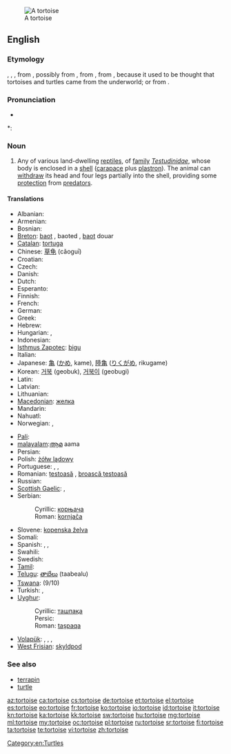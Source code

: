 {{wikipedia}}
[[Image:Aldabra.giant.tortoise.arp.jpg|thumb|A tortoise]]
==English==

===Etymology===
{{etyl|enm|en}} {{term|tortuse|lang=enm}}, {{term|tortuce|lang=enm}}, {{term|tortuge|lang=enm}}, from {{etyl|ML.|en}} {{term|tortuca|lang=la}}, possibly from {{etyl|LL.}} {{term|tartarucha|tartarūcha|lang=la}}, from {{etyl|LL.}} {{term|tartaruchus|tartarūchus|of Tartarus|lang=la}}, from {{etyl|grc|en}} {{term|ταρταροῦχος|tr=tartarouchos||lang=grc|from Tartaros, Tartarus, the land of the dead in ancient stories}}, because it used to be thought that tortoises and turtles came from the underworld; or from {{etyl|la|en}} {{term|tortus||lang=la|twisted}}.

===Pronunciation===
* {{audio|en-us-tortoise.ogg|Audio (US)}}

*: {{rhymes|ɔː(r)təs}}

===Noun===
{{en-noun}}

# Any of various land-dwelling [[reptile]]s, of [[family]] ''[[Testudinidae]]'', whose body is enclosed in a [[shell]] ([[carapace]] plus [[plastron]]). The animal can [[withdraw]] its head and four legs partially into the shell, providing some [[protection]] from [[predator]]s.

====Translations====
{{trans-top|land-dwelling reptile}}
* Albanian: {{t+|sq|breshkë|f|xs=Albanian}}
* Armenian: {{t-|hy|կրիա|tr=kria}}
* Bosnian: {{t-|bs|kornjača|f}}
* [[Breton]]: [[baot]] {{f}}, baoted {{p}}, [[baot]] douar
* [[Catalan]]: [[tortuga]] {{f}}
* Chinese: [[草龟]] (cǎoguī)
* Croatian: {{t+|hr|kornjača|f}}
* Czech: {{t+|cs|želva}}
* Danish: {{t+|da|skildpadde|c}}
* Dutch: {{t+|nl|schildpad|f}}
* Esperanto: {{t-|eo|testudo|xs=Esperanto}}
* Finnish: {{t+|fi|kilpikonna}}
* French: {{t+|fr|tortue|f}}
* German: {{t+|de|Schildkröte|f}}
* Greek: {{t|el|χελώνα|sc=Grek}}
* Hebrew: {{t|he|צב|m|tr=tzav|sc=Hebr}}
* Hungarian: {{t+|hu|teknősbéka}}, {{t-|hu|teknős}}
* Indonesian: {{t+|id|kura-kura|xs=Indonesian}}
* [[Isthmus Zapotec]]: [[bigu]]
* Italian: {{t+|it|tartaruga|f}}
* Japanese: [[亀]] ([[かめ]], kame), [[陸亀]] ([[りくがめ]], rikugame)
* Korean: [[거북]] (geobuk), [[거북이]] (geobugi)
* Latin: {{t+|la|testudo|m}}
* Latvian: {{t-|lv|bruņurupucis|m|xs=Latvian}}
* Lithuanian: {{t-|lt|vėžlys|m|xs=Lithuanian}}
* [[Macedonian]]: [[желка]] {{f}}
* Mandarin: {{t-|cmn|王八|tr=wángba|sc=Hani}}
* Nahuatl: {{t-|nah|āyotl}}
* Norwegian: {{t-|no|skilpadde}}, {{t-|no|skjelpadde}} 
{{trans-mid}}
* [[Pali]]: {{tø|pi|kacchapa|m}}
* [[malayalam]]:[[ആമ]] aama
* Persian: {{t+|fa|لاک‌پشت|f|xs=Persian}}
* Polish: [[żółw lądowy]] {{m}}
* Portuguese: {{t+|pt|tartaruga|f}}, {{t+|pt|jabuti|m}}, {{t|pt|cágado}}
* Romanian: [[țestoasă]] {{f}}, [[broască țestoasă]] {{f}}
* Russian: {{t+|ru|черепаха|f|tr=čerepáxa}}
* [[Scottish Gaelic]]: {{t-|gd|crùban-coille|m|xs=Scottish Gaelic}}, {{t-|gd|sligeanach|m|xs=Scottish Gaelic}}
* Serbian:
*: Cyrillic: [[корњача]] {{f}}
*: Roman: [[kornjača#Serbian|kornjača]] {{f}}
* Slovene: [[kopenska želva]] {{f}}
* Somali: {{t-|so|diin|xs=Somali}}
* Spanish: {{t+|es|tortuga|f}}, {{t|es|tortuga terrestre|f}}, {{t|es|morrocoy|m}} {{qualifier|Venezuela}}
* Swahili: {{t+|sw|kobe|xs=Swahili}}
* Swedish: {{t+|sv|sköldpadda}}
* [[Tamil]]: {{t|ta|ஓடன்|tr=ōṭaṉ|sc=Taml}}
* [[Telugu]]: [[తాబేలు]] (taabealu)
* [[Tswana]]: {{t-|tn|khudu|xs=Tswana}} (9/10)
* Turkish: {{t+|tr|kaplumbağa}}, {{t+|tr|tosbağa}}
* [[Uyghur]]:
*: Cyrillic: [[ташпақа]]
*: Persic: {{fa-Arab|[[تاشپاقا]]}}
*: Roman: [[taşpak̡a|taşpaqa]]
* [[Volapük]]: {{qualifier|male or female}} {{t|vo|tortug}}, {{qualifier|male}} {{t|vo|hitortug}}, {{qualifier|female}} {{t|vo|jitortug}}, {{qualifier|male or female offspring, young}} {{t|vo|tortugül}}
* [[West Frisian]]: [[skyldpod]]
{{trans-bottom}}

===See also===
* [[terrapin]]
* [[turtle]]

[[Category:en:Turtles]]

[[az:tortoise]]
[[ca:tortoise]]
[[cs:tortoise]]
[[de:tortoise]]
[[et:tortoise]]
[[el:tortoise]]
[[es:tortoise]]
[[eo:tortoise]]
[[fr:tortoise]]
[[ko:tortoise]]
[[io:tortoise]]
[[id:tortoise]]
[[it:tortoise]]
[[kn:tortoise]]
[[ka:tortoise]]
[[kk:tortoise]]
[[sw:tortoise]]
[[hu:tortoise]]
[[mg:tortoise]]
[[ml:tortoise]]
[[my:tortoise]]
[[oc:tortoise]]
[[pl:tortoise]]
[[ru:tortoise]]
[[sr:tortoise]]
[[fi:tortoise]]
[[ta:tortoise]]
[[te:tortoise]]
[[vi:tortoise]]
[[zh:tortoise]]